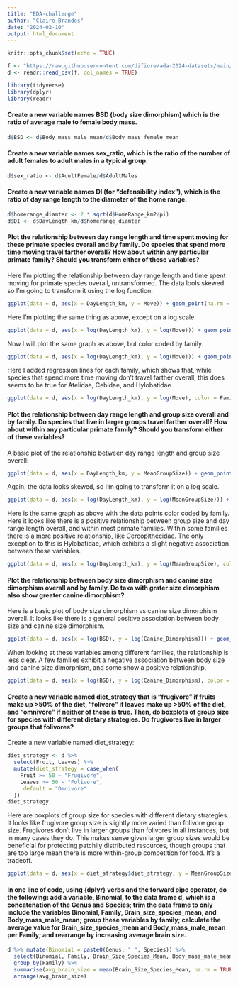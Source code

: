 ```yaml
---
title: "EDA-challenge"
author: "Claire Brandes"
date: "2024-02-10"
output: html_document
---
```


```r
knitr::opts_chunk$set(echo = TRUE)
```
```r
f <- "https://raw.githubusercontent.com/difiore/ada-2024-datasets/main/data-wrangling.csv"
d <- readr::read_csv(f, col_names = TRUE)

library(tidyverse)
library(dplyr)
library(readr)
```

#### Create a new variable names BSD (body size dimorphism) which is the ratio of average male to female body mass.
```r
d$BSD <- d$Body_mass_male_mean/d$Body_mass_female_mean
```

#### Create a new variable names sex_ratio, which is the ratio of the number of adult females to adult males in a typical group. 
```r
d$sex_ratio <- d$AdultFemale/d$AdultMales
```

#### Create a new variable names DI (for "defensibility index"), which is the ratio of day range length to the diameter of the home range.
```r
d$homerange_diamter <- 2 * sqrt(d$HomeRange_km2/pi)
d$DI <- d$DayLength_km/d$homerange_diamter
```

#### Plot the relationship between day range length and time spent moving for these primate species overall and by family. Do species that spend more time moving travel farther overall? How about within any particular primate family? Should you transform either of these variables?

Here I'm plotting the relationship between day range length and time spent moving for primate species overall, untransformed. The data lools skewed so I'm going to transform it using the log function.

```r
ggplot(data = d, aes(x = DayLength_km, y = Move)) + geom_point(na.rm = TRUE) + ylab("Time Spent Moving") + xlab("Day Range Length") + theme_classic()
```

Here I'm plotting the same thing as above, except on a log scale: 

```r
ggplot(data = d, aes(x = log(DayLength_km), y = log(Move))) + geom_point(na.rm = TRUE) + ylab("log(Time Spent Moving)") + xlab("log(Day Range Length)") + theme_classic()
```

Now I will plot the same graph as above, but color coded by family. 

```r
ggplot(data = d, aes(x = log(DayLength_km), y = log(Move))) + geom_point(aes(color = factor(Family)), na.rm = TRUE) + ylab("log(Time Spent Moving)") + xlab("log(Day Range Length)") + theme_classic()
```

Here I added regression lines for each family, which shows that, while species that spend more time moving don't travel farther overall, this does seems to be true for Atelidae, Cebidae, and Hylobatidae.

```r
ggplot(data = d, aes(x = log(DayLength_km), y = log(Move), color = Family)) + geom_point(na.rm = TRUE) + ylab("log(Time Spent Moving)") + xlab("log(Day Range Length)") + theme_classic() + geom_smooth(method = "lm", se = FALSE)
```

#### Plot the relationship between day range length and group size overall and by family. Do species that live in larger groups travel farther overall? How about within any particular primate family? Should you transform either of these variables?

A basic plot of the relationship between day range length and group size overall:

```r
ggplot(data = d, aes(x = DayLength_km, y = MeanGroupSize)) + geom_point(na.rm = TRUE) + ylab("Mean Group Size") + xlab("Day Range Length") + theme_classic()
```

Again, the data looks skewed, so I'm going to transform it on a log scale. 

```r
ggplot(data = d, aes(x = log(DayLength_km), y = log(MeanGroupSize))) + geom_point(na.rm = TRUE) + ylab("log(Day Range Length)") + xlab("log(Mean Group Size)") + theme_classic()
```

Here is the same graph as above with the data points color coded by family. Here it looks like there is a positive relationship between group size and day range length overall, and within most primate families. Within some families there is a more positive relationship, like Cercopithecidae. The only exception to this is Hylobatidae, which exhibits a slight negative association between these variables. 

```r
ggplot(data = d, aes(x = log(DayLength_km), y = log(MeanGroupSize), color = Family)) + geom_point(na.rm = TRUE) + ylab("log(Day Range Length)") + xlab("log(Mean Group Size)") + theme_classic() + geom_smooth(method = "lm", se = FALSE)
```

#### Plot the relationship between body size dimorphism and canine size dimorphism overall and by family. Do taxa with grater size dimorphism also show greater canine dimorphism? 

Here is a basic plot of body size dimorphism vs canine size dimorphism overall. It looks like there is a general positive association between body size and canine size dimorphism. 

```r
ggplot(data = d, aes(x = log(BSD), y = log(Canine_Dimorphism))) + geom_point(na.rm = TRUE) + ylab("log(Canine Size Dimorphism)") + xlab("log(Body Size Dimorphism)") + theme_classic()
```

When looking at these variables among different families, the relationship is less clear. A few families exhibit a negative association between body size and canine size dimorphism, and some show a positive relationship. 

```r
ggplot(data = d, aes(x = log(BSD), y = log(Canine_Dimorphism), color = Family)) + geom_point(na.rm = TRUE) + ylab("log(Canine Size Dimorphism)") + xlab("log(Body Size Dimorphism)") + theme_classic() + geom_smooth(method = "lm", se = FALSE)
```

#### Create a new variable named diet_strategy that is "frugivore" if fruits make up >50% of the diet, "folivore" if leaves make up >50% of the diet, and "omnivore" if neither of these is true. Then, do boxplots of group size for species with different dietary strategies. Do frugivores live in larger groups that folivores? 

Create a new variable named diet_strategy: 

```r
diet_strategy <- d %>% 
  select(Fruit, Leaves) %>%
  mutate(diet_strategy = case_when(
    Fruit >= 50 ~ "Frugivore",
    Leaves >= 50 ~ "Folivore",
    .default = "Omnivore"
  ))
diet_strategy
```

Here are boxplots of group size for species with different dietary strategies. It looks like frugivore group size is slightly more varied than folivore group size. Frugivores don't live in larger groups than folivores in all instances, but in many cases they do. This makes sense given larger group sizes would be beneficial for protecting patchily distributed resources, though groups that are too large mean there is more within-group competition for food. It's a tradeoff. 

```r
ggplot(data = d, aes(x = diet_strategy$diet_strategy, y = MeanGroupSize)) + geom_boxplot(na.rm = TRUE) + xlab("Diet Strategy") + ylab("Mean Group Size") + theme_classic()
```

#### In one line of code, using {dplyr} verbs and the forward pipe operator, do the following: add a variable, Binomial, to the data frame d, which is a concatenation of the Genus and Species; trim the data frame to only include the variables Binomial, Family, Brain_size_species_mean, and Body_mass_male_mean; group these variables by family; calculate the average value for Brain_size_species_mean and Body_mass_male_mean per Family; and rearrange by increasing average brain size. 

```r
d %>% mutate(Binomial = paste0(Genus, " ", Species)) %>% 
  select(Binomial, Family, Brain_Size_Species_Mean, Body_mass_male_mean) %>% 
  group_by(Family) %>% 
  summarise(avg_brain_size = mean(Brain_Size_Species_Mean, na.rm = TRUE), avgM_body_mass = mean(Body_mass_male_mean, na.rm = TRUE)) %>%
  arrange(avg_brain_size)
```
